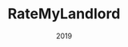 ---
id: /rate-my-landlord
dir: projects/rate-my-landlord
title: RateMyLandlord
summary: Lets you rate your landlord. Hack the Valley 4's "Best use of MongoDB Atlas"
date: "2019"
url: 'https://devpost.com/software/ratemylandlord'
category: 'project/software'
tags: ['Software','Fullstack']
---